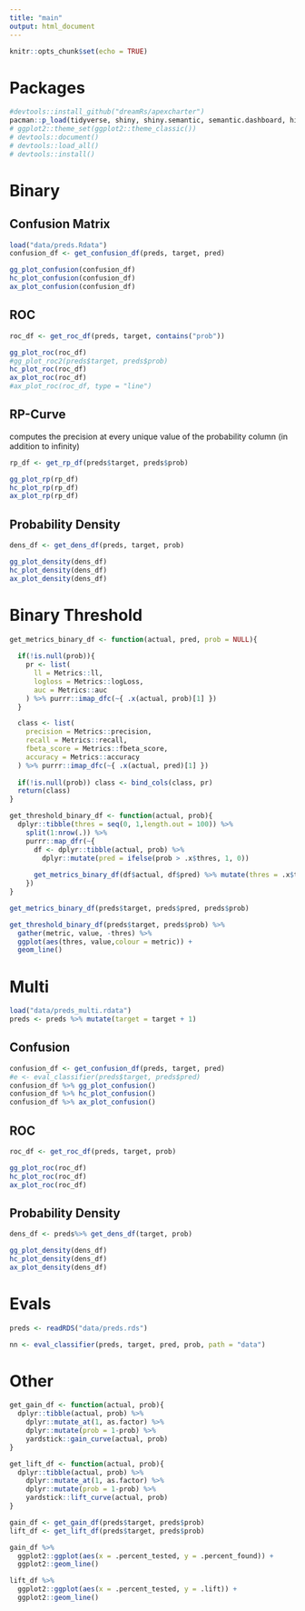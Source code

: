 ```yaml
---
title: "main"
output: html_document
---
```


```r
knitr::opts_chunk$set(echo = TRUE)
```


# Packages

```r
#devtools::install_github("dreamRs/apexcharter")
pacman::p_load(tidyverse, shiny, shiny.semantic, semantic.dashboard, highcharter, apexcharter, mlgraph)
# ggplot2::theme_set(ggplot2::theme_classic())
# devtools::document()
# devtools::load_all()
# devtools::install()
```


# Binary

## Confusion Matrix

```r
load("data/preds.Rdata")
confusion_df <- get_confusion_df(preds, target, pred)

gg_plot_confusion(confusion_df)
hc_plot_confusion(confusion_df)
ax_plot_confusion(confusion_df)
```


## ROC

```r
roc_df <- get_roc_df(preds, target, contains("prob"))

gg_plot_roc(roc_df)
#gg_plot_roc2(preds$target, preds$prob)
hc_plot_roc(roc_df)
ax_plot_roc(roc_df)
#ax_plot_roc(roc_df, type = "line")
```



## RP-Curve

computes the precision at every unique value of the probability column (in addition to infinity)

```r
rp_df <- get_rp_df(preds$target, preds$prob)

gg_plot_rp(rp_df)
hc_plot_rp(rp_df)
ax_plot_rp(rp_df)
```


## Probability Density

```r
dens_df <- get_dens_df(preds, target, prob)

gg_plot_density(dens_df)
hc_plot_density(dens_df)
ax_plot_density(dens_df)
```


# Binary Threshold

```r
get_metrics_binary_df <- function(actual, pred, prob = NULL){
  
  if(!is.null(prob)){
    pr <- list(
      ll = Metrics::ll,
      logloss = Metrics::logLoss,
      auc = Metrics::auc
    ) %>% purrr::imap_dfc(~{ .x(actual, prob)[1] })
  }

  class <- list(
    precision = Metrics::precision,
    recall = Metrics::recall,
    fbeta_score = Metrics::fbeta_score,
    accuracy = Metrics::accuracy
  ) %>% purrr::imap_dfc(~{ .x(actual, pred)[1] })
  
  if(!is.null(prob)) class <- bind_cols(class, pr)
  return(class)
}

get_threshold_binary_df <- function(actual, prob){
  dplyr::tibble(thres = seq(0, 1,length.out = 100)) %>%
    split(1:nrow(.)) %>%
    purrr::map_dfr(~{
      df <- dplyr::tibble(actual, prob) %>%
        dplyr::mutate(pred = ifelse(prob > .x$thres, 1, 0))
      
      get_metrics_binary_df(df$actual, df$pred) %>% mutate(thres = .x$thres)
    })
}

get_metrics_binary_df(preds$target, preds$pred, preds$prob)

get_threshold_binary_df(preds$target, preds$prob) %>%
  gather(metric, value, -thres) %>%
  ggplot(aes(thres, value,colour = metric)) +
  geom_line()
```



# Multi

```r
load("data/preds_multi.rdata")
preds <- preds %>% mutate(target = target + 1) 
```


## Confusion

```r
confusion_df <- get_confusion_df(preds, target, pred)
#e <- eval_classifier(preds$target, preds$pred)
confusion_df %>% gg_plot_confusion()
confusion_df %>% hc_plot_confusion()
confusion_df %>% ax_plot_confusion()
```


## ROC

```r
roc_df <- get_roc_df(preds, target, prob)

gg_plot_roc(roc_df)
hc_plot_roc(roc_df)
ax_plot_roc(roc_df)
```



## Probability Density

```r
dens_df <- preds%>% get_dens_df(target, prob)

gg_plot_density(dens_df)
hc_plot_density(dens_df)
ax_plot_density(dens_df)
```


# Evals

```r
preds <- readRDS("data/preds.rds")

nn <- eval_classifier(preds, target, pred, prob, path = "data")
```




# Other

```r
get_gain_df <- function(actual, prob){
  dplyr::tibble(actual, prob) %>%
    dplyr::mutate_at(1, as.factor) %>%
    dplyr::mutate(prob = 1-prob) %>%
    yardstick::gain_curve(actual, prob) 
}

get_lift_df <- function(actual, prob){
  dplyr::tibble(actual, prob) %>%
    dplyr::mutate_at(1, as.factor) %>%
    dplyr::mutate(prob = 1-prob) %>%
    yardstick::lift_curve(actual, prob) 
}

gain_df <- get_gain_df(preds$target, preds$prob)
lift_df <- get_lift_df(preds$target, preds$prob)

gain_df %>%
  ggplot2::ggplot(aes(x = .percent_tested, y = .percent_found)) +
  ggplot2::geom_line() 

lift_df %>%
  ggplot2::ggplot(aes(x = .percent_tested, y = .lift)) +
  ggplot2::geom_line() 
```



